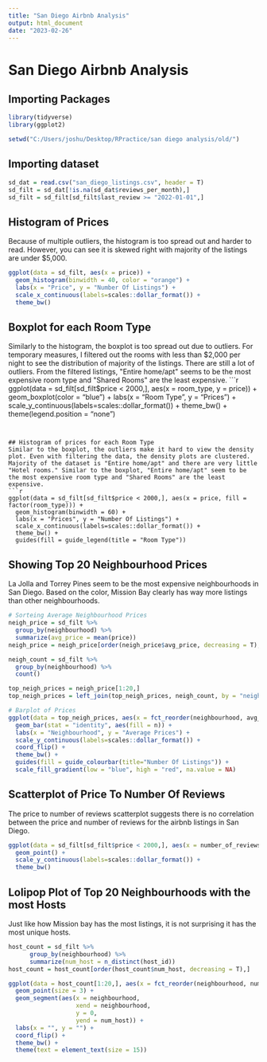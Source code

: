 ---
title: "San Diego Airbnb Analysis"
output: html_document
date: "2023-02-26"
---

# San Diego Airbnb Analysis

## Importing Packages
```{r setup}
library(tidyverse)
library(ggplot2)

setwd("C:/Users/joshu/Desktop/RPractice/san diego analysis/old/")
```

## Importing dataset
```{r}
sd_dat = read.csv("san_diego_listings.csv", header = T)
sd_filt = sd_dat[!is.na(sd_dat$reviews_per_month),]
sd_filt = sd_filt[sd_filt$last_review >= "2022-01-01",]
```

## Histogram of Prices
Because of multiple outliers, the histogram is too spread out and harder to read. However, you can see it is skewed right with majority of the listings are under $5,000.
```{r}
ggplot(data = sd_filt, aes(x = price)) + 
  geom_histogram(binwidth = 40, color = "orange") + 
  labs(x = "Price", y = "Number Of Listings") +
  scale_x_continuous(labels=scales::dollar_format()) +
  theme_bw()
```



## Boxplot for each Room Type
Similarly to the histogram, the boxplot is too spread out due to outliers. For temporary measures, I filtered out the rooms with less than $2,000 per night to see the distribution of majority of the listings. There are still a lot of outliers. From the filtered listings, "Entire home/apt" seems to be the most expensive room type and "Shared Rooms" are the least expensive.
```{r}
ggplot(data = sd_filt[sd_filt$price < 2000,], aes(x = room_type, y = price)) +
  geom_boxplot(color = "blue") +
  labs(x = "Room Type", y = "Prices") + 
  scale_y_continuous(labels=scales::dollar_format()) +
  theme_bw() + 
  theme(legend.position = "none")
```


## Histogram of prices for each Room Type
Similar to the boxplot, the outliers make it hard to view the density plot. Even with filtering the data, the density plots are clustered. Majority of the dataset is "Entire home/apt" and there are very little "Hotel rooms." Similar to the boxplot, "Entire home/apt" seem to be the most expensive room type and "Shared Rooms" are the least expensive.
```{r}
ggplot(data = sd_filt[sd_filt$price < 2000,], aes(x = price, fill = factor(room_type))) +
  geom_histogram(binwidth = 60) +
  labs(x = "Prices", y = "Number Of Listings") + 
  scale_x_continuous(labels=scales::dollar_format()) +
  theme_bw() + 
  guides(fill = guide_legend(title = "Room Type"))
```


## Showing Top 20 Neighbourhood Prices
La Jolla and Torrey Pines seem to be the most expensive neighbourhoods in San Diego. Based on the color, Mission Bay clearly has way more listings than other neighbourhoods.
```{r}
# Sorteing Average Neighbourhood Prices
neigh_price = sd_filt %>%
  group_by(neighbourhood) %>% 
  summarize(avg_price = mean(price))
neigh_price = neigh_price[order(neigh_price$avg_price, decreasing = T),]

neigh_count = sd_filt %>%
  group_by(neighbourhood) %>%
  count()

top_neigh_prices = neigh_price[1:20,]
top_neigh_prices = left_join(top_neigh_prices, neigh_count, by = "neighbourhood")

# Barplot of Prices
ggplot(data = top_neigh_prices, aes(x = fct_reorder(neighbourhood, avg_price), y = avg_price)) +
  geom_bar(stat = "identity", aes(fill = n)) + 
  labs(x = "Neighbourhood", y = "Average Prices") +
  scale_y_continuous(labels=scales::dollar_format()) +
  coord_flip() + 
  theme_bw() +
  guides(fill = guide_colourbar(title="Number Of Listings")) +
  scale_fill_gradient(low = "blue", high = "red", na.value = NA)

```


## Scatterplot of Price To Number Of Reviews
The price to number of reviews scatterplot suggests there is no correlation between the price and number of reviews for the airbnb listings in San Diego.
```{r}
ggplot(data = sd_filt[sd_filt$price < 2000,], aes(x = number_of_reviews, y = price)) +
  geom_point() + 
  scale_y_continuous(labels=scales::dollar_format()) + 
  theme_bw()
```


## Lolipop Plot of Top 20 Neighbourhoods with the most Hosts
Just like how Mission bay has the most listings, it is not surprising it has the most unique hosts.
```{r}
host_count = sd_filt %>%
      group_by(neighbourhood) %>%
      summarize(num_host = n_distinct(host_id))
host_count = host_count[order(host_count$num_host, decreasing = T),]

ggplot(data = host_count[1:20,], aes(x = fct_reorder(neighbourhood, num_host), y = num_host)) +
  geom_point(size = 3) +
  geom_segment(aes(x = neighbourhood,
                   xend = neighbourhood,
                   y = 0,
                   yend = num_host)) +
  labs(x = "", y = "") +
  coord_flip() + 
  theme_bw() +
  theme(text = element_text(size = 15))
```


